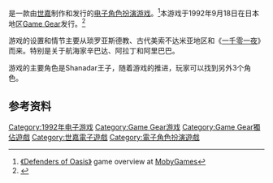 {{NoteTA
| G1=Games
| G2 = Sega
}}

{{vgname|遥远的王国|ja=シャダム・クルセイダー 遥かなる王国|en=Defenders of Oasis}}是一款由[[世嘉|世嘉]]制作和发行的[[电子角色扮演游戏|电子角色扮演游戏]]。<ref name="mobygames">[http://www.mobygames.com/game/defenders-of-oasis 《Defenders of Oasis》] game overview at [[MobyGames|MobyGames]]</ref>本游戏于1992年9月18日在日本地区[[Game_Gear|Game Gear]]发行。<ref name="gamefaqs">{{cite web | url = http://www.gamefaqs.com/gamegear/586674-defenders-of-oasis/data| title = Release information | publisher = [[GameFAQs|GameFAQs]]| date = | accessdate = 2016-04-29}}</ref>

游戏的设置和情节主要从琐罗亚斯德教、古代美索不达米亚地区和《[[一千零一夜|一千零一夜]]》而来。特别是关于航海家辛巴达、阿拉丁和阿里巴巴。

游戏的主要角色是Shanadar王子，随着游戏的推进，玩家可以找到另外3个角色。

== 参考资料 ==
{{Reflist}}

{{DEFAULTSORT:Shadam Crusader Harukanaru Oukoku}}
[[Category:1992年电子游戏|Category:1992年电子游戏]]
[[Category:Game_Gear游戏|Category:Game Gear游戏]]
[[Category:Game_Gear獨佔遊戲|Category:Game Gear獨佔遊戲]]
[[Category:世嘉電子遊戲|Category:世嘉電子遊戲]]
[[Category:電子角色扮演遊戲|Category:電子角色扮演遊戲]]

{{sega-stub}}
{{rpg-videogame-stub}}